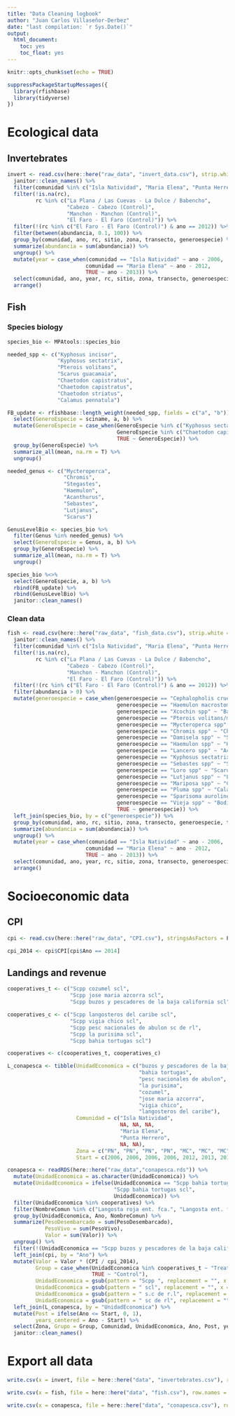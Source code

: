 ```yaml
---
title: "Data Cleaning logbook"
author: "Juan Carlos Villaseñor-Derbez"
date: "last compilation: `r Sys.Date()`"
output:
  html_document:
    toc: yes
    toc_float: yes
---
```


```r
knitr::opts_chunk$set(echo = TRUE)
```

```r
suppressPackageStartupMessages({
  library(rfishbase)
  library(tidyverse)
})
```


# Ecological data

## Invertebrates

```r
invert <- read.csv(here::here("raw_data", "invert_data.csv"), strip.white = T, stringsAsFactors = F) %>% 
  janitor::clean_names() %>% 
  filter(comunidad %in% c("Isla Natividad", "Maria Elena", "Punta Herrero")) %>% 
  filter(!is.na(rc),
         rc %in% c("La Plana / Las Cuevas - La Dulce / Babencho",
                   "Cabezo - Cabezo (Control)",
                   "Manchon - Manchon (Control)",
                   "El Faro - El Faro (Control)")) %>% 
  filter(!(rc %in% c("El Faro - El Faro (Control)") & ano == 2012)) %>% 
  filter(between(abundancia, 0.1, 100)) %>% 
  group_by(comunidad, ano, rc, sitio, zona, transecto, generoespecie) %>% 
  summarize(abundancia = sum(abundancia)) %>% 
  ungroup() %>% 
  mutate(year = case_when(comunidad == "Isla Natividad" ~ ano - 2006,
                         comunidad == "Maria Elena" ~ ano - 2012,
                         TRUE ~ ano - 2013)) %>% 
  select(comunidad, ano, year, rc, sitio, zona, transecto, generoespecie, abundancia) %>% 
  arrange()
```

## Fish

### Species biology

```r
species_bio <- MPAtools::species_bio

needed_spp <- c("Kyphosus incisor",
                "Kyphosus sectatrix",
                "Pterois volitans",
                "Scarus guacamaia",
                "Chaetodon capistratus",
                "Chaetodon capistratus",
                "Chaetodon striatus",
                "Calamus pennatula")

FB_update <- rfishbase::length_weight(needed_spp, fields = c("a", "b")) %>% 
  select(GeneroEspecie = sciname, a, b) %>% 
  mutate(GeneroEspecie = case_when(GeneroEspecie %in% c("Kyphosus sectatrix", "Kyphosus incisor") ~ "Kyphosus",
                                   GeneroEspecie %in% c("Chaetodon capistratus", "Chaetodon striatus") ~ "Chaetodon",
                                   TRUE ~ GeneroEspecie)) %>% 
  group_by(GeneroEspecie) %>% 
  summarize_all(mean, na.rm = T) %>% 
  ungroup()

needed_genus <- c("Mycteroperca",
                  "Chromis",
                  "Stegastes",
                  "Haemulon",
                  "Acanthurus",
                  "Sebastes",
                  "Lutjanus",
                  "Scarus")

GenusLevelBio <- species_bio %>% 
  filter(Genus %in% needed_genus) %>%
  select(GeneroEspecie = Genus, a, b) %>% 
  group_by(GeneroEspecie) %>% 
  summarize_all(mean, na.rm = T) %>% 
  ungroup()

species_bio %<>%
  select(GeneroEspecie, a, b) %>% 
  rbind(FB_update) %>% 
  rbind(GenusLevelBio) %>% 
  janitor::clean_names()
```

### Clean data

```r
fish <- read.csv(here::here("raw_data", "fish_data.csv"), strip.white = T, stringsAsFactors = F) %>% 
  janitor::clean_names() %>% 
  filter(comunidad %in% c("Isla Natividad", "Maria Elena", "Punta Herrero")) %>% 
  filter(!is.na(rc),
         rc %in% c("La Plana / Las Cuevas - La Dulce / Babencho",
                   "Cabezo - Cabezo (Control)",
                   "Manchon - Manchon (Control)",
                   "El Faro - El Faro (Control)")) %>% 
  filter(!(rc %in% c("El Faro - El Faro (Control)") & ano == 2012)) %>% 
  filter(abundancia > 0) %>% 
  mutate(generoespecie = case_when(generoespecie == "Cephalopholis cruentatus" ~ "Cephalopholis cruentata",
                                   generoespecie == "Haemulon macrostomun" ~ "Haemulon macrostomum",
                                   generoespecie == "Xcochin spp" ~ "Balistes capriscus",
                                   generoespecie == "Pterois volitans/miles" ~ "Pterois volitans",
                                   generoespecie == "Mycteroperca spp" ~ "Mycteroperca",
                                   generoespecie == "Chromis spp" ~ "Chromis",
                                   generoespecie == "Damisela spp" ~ "Stegastes",
                                   generoespecie == "Haemulon spp" ~ "Haemulon",
                                   generoespecie == "Lancero spp" ~ "Acanthurus",
                                   generoespecie == "Kyphosus sectatrix/incisor" ~ "Kyphosus",
                                   generoespecie == "Sebastes spp" ~ "Sebastes",
                                   generoespecie == "Loro spp" ~ "Scarus",
                                   generoespecie == "Lutjanus spp" ~ "Lutjanus",
                                   generoespecie == "Mariposa spp" ~ "Chaetodon",
                                   generoespecie == "Pluma spp" ~ "Calamus pennatula",
                                   generoespecie == "Sparisoma aurolineatum" ~ "Sparisoma aurofrenatum",
                                   generoespecie == "Vieja spp" ~ "Bodianus rufus",
                                   TRUE ~ generoespecie)) %>% 
  left_join(species_bio, by = c("generoespecie")) %>% 
  group_by(comunidad, ano, rc, sitio, zona, transecto, generoespecie, talla, a,b) %>% 
  summarize(abundancia = sum(abundancia)) %>% 
  ungroup() %>% 
  mutate(year = case_when(comunidad == "Isla Natividad" ~ ano - 2006,
                         comunidad == "Maria Elena" ~ ano - 2012,
                         TRUE ~ ano - 2013)) %>% 
  select(comunidad, ano, year, rc, sitio, zona, transecto, generoespecie, talla, abundancia, a, b) %>% 
  arrange()
```

# Socioeconomic data

## CPI

```r
cpi <- read.csv(here::here("raw_data", "CPI.csv"), stringsAsFactors = F, strip.white = T)

cpi_2014 <- cpi$CPI[cpi$Ano == 2014]
```


## Landings and revenue

```r
cooperatives_t <- c("Scpp cozumel scl",
                    "Scpp jose maria azcorra scl",
                    "Scpp buzos y pescadores de la baja california scl")

cooperatives_c <- c("Scpp langosteros del caribe scl",
                    "Scpp vigia chico scl",
                    "Scpp pesc nacionales de abulon sc de rl",
                    "Scpp la purisima scl",
                    "Scpp bahia tortugas scl")

cooperatives <- c(cooperatives_t, cooperatives_c)
```

```r
L_conapesca <- tibble(UnidadEconomica = c("buzos y pescadores de la baja california",
                                          "bahia tortugas",
                                          "pesc nacionales de abulon",
                                          "la purisima",
                                          "cozumel",
                                          "jose maria azcorra",
                                          "vigia chico",
                                          "langosteros del caribe"),
                      Comunidad = c("Isla Natividad",
                                    NA, NA, NA, 
                                    "Maria Elena",
                                    "Punta Herrero",
                                    NA, NA),
                      Zona = c("PN", "PN", "PN", "PN", "MC", "MC", "MC", "MC"),
                      Start = c(2006, 2006, 2006, 2006, 2012, 2013, 2012, 2012))
```


```r
conapesca <- readRDS(here::here("raw_data","conapesca.rds")) %>% 
  mutate(UnidadEconomica = as.character(UnidadEconomica)) %>% 
  mutate(UnidadEconomica = ifelse(UnidadEconomica == "Scpp bahia tortugas s.c de r.l", 
                                  "Scpp bahia tortugas scl",
                                  UnidadEconomica)) %>% 
  filter(UnidadEconomica %in% cooperatives) %>%
  filter(NombreComun %in% c("Langosta roja ent. fca.", "Langosta ent. fca.")) %>%
  group_by(UnidadEconomica, Ano, NombreComun) %>%
  summarize(PesoDesembarcado = sum(PesoDesembarcado), 
            PesoVivo = sum(PesoVivo),
            Valor = sum(Valor)) %>%
  ungroup() %>% 
  filter(!(UnidadEconomica == "Scpp buzos y pescadores de la baja california scl" & NombreComun == "Langosta ent. fca.")) %>% 
  left_join(cpi, by = "Ano") %>% 
  mutate(Valor = Valor * (CPI / cpi_2014),
         Group = case_when(UnidadEconomica %in% cooperatives_t ~ "Treated",
                           TRUE ~ "Control"),
         UnidadEconomica = gsub(pattern = "Scpp ", replacement = "", x = UnidadEconomica),
         UnidadEconomica = gsub(pattern = " scl", replacement = "", x = UnidadEconomica),
         UnidadEconomica = gsub(pattern = " s.c de r.l", replacement = "", x = UnidadEconomica),
         UnidadEconomica = gsub(pattern = " sc de rl", replacement = "", x = UnidadEconomica)) %>% 
  left_join(L_conapesca, by = "UnidadEconomica") %>% 
  mutate(Post = ifelse(Ano <= Start, 0, 1),
         years_centered = Ano - Start) %>% 
  select(Zona, Grupo = Group, Comunidad, UnidadEconomica, Ano, Post, years_centered, NombreComun, PesoVivo, PesoDesembarcado, Valor, CPI) %>% 
  janitor::clean_names()
```

# Export all data

```r
write.csv(x = invert, file = here::here("data", "invertebrates.csv"), row.names = F)

write.csv(x = fish, file = here::here("data", "fish.csv"), row.names = F)

write.csv(x = conapesca, file = here::here("data", "conapesca.csv"), row.names = F)

```

